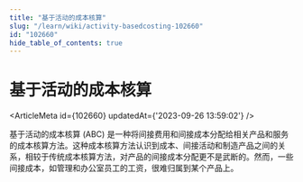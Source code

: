 ```yaml
---
title: "基于活动的成本核算"
slug: "/learn/wiki/activity-basedcosting-102660"
id: "102660"
hide_table_of_contents: true
---
```



# 基于活动的成本核算

<ArticleMeta id={102660} updatedAt={'2023-09-26 13:59:02'} />
<div className='border-solid border-b border-t-0 my-4 border-[var(--ifm-color-gray-300)]' />

基于活动的成本核算 (ABC) 是一种将间接费用和间接成本分配给相关产品和服务的成本核算方法。这种成本核算方法认识到成本、间接活动和制造产品之间的关系，相较于传统成本核算方法，对产品的间接成本分配更不是武断的。然而，一些间接成本，如管理和办公室员工的工资，很难归属到某个产品上。
